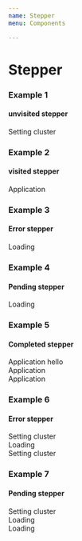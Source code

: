 ```yaml
---
name: Stepper
menu: Components

---
```


# Stepper
### Example 1
#### unvisited stepper
<Playground>

<div class="stepper">
  <div class="stepper-steps-wrapper">
<div class="stepper-step-unvisited">
  <div class="stepper-step_mark">
    <div class="d-flex">
      <div class="stepper-fixed">
       <div class="circle-active">
        <div class="circle" />
        </div>
        <div class="stepper-text">
          <span class="stepper-step_mark__name">
            Setting cluster
          </span>
        </div>
      </div>
      <span class="stepper-step_mark__line" />
    </div>
  </div>
  </div>
</div>
</div>

</Playground>

### Example 2
#### visited stepper
<Playground>

<div class="stepper">
  <div class="stepper-steps-wrapper">
<div class="stepper-step-visited">
  <div class="stepper-step_mark">
    <div class="d-flex">
      <div class="stepper-fixed">
            <div class="circle-active">
        <div class="circle" />
        </div>
        <div class="stepper-text">
          <span class="stepper-step_mark__name">
            Application
          </span>
        </div>
      </div>
      <span class="stepper-step_mark__line" />
    </div>
  </div>
  </div>
</div>
</div>
  
</Playground>


### Example 3
#### Error stepper
<Playground>

<div class="stepper">
  <div class="stepper-steps-wrapper">
<div class="stepper-step-error">
  <div class="stepper-step_mark">
    <div class="d-flex">
      <div class="stepper-fixed">
            <div class="circle-active">
        <div class="circle" />
        </div>
        <div class="stepper-text">
          <span class="stepper-step_mark__name">
            Loading
          </span>
        </div>
      </div>
      <span class="stepper-step_mark__line" />
    </div>
  </div>
  </div>
</div>
</div>

</Playground>


### Example 4
#### Pending stepper
<Playground>

<div class="stepper">
  <div class="stepper-steps-wrapper">
<div class="stepper-step-current">
  <div class="stepper-step_mark">
    <div class="d-flex">
      <div class="stepper-fixed">
            <div class="circle-active">
        <div class="circle" />
        </div>
        <div class="stepper-text">
          <span class="stepper-step_mark__name">
              Loading
          </span>
        </div>
      </div>
      <span class="stepper-step_mark__line" />
    </div>
  </div>
  </div>
</div>
</div>

</Playground>

### Example 5
#### Completed stepper
<Playground>

<div class="stepper">
  <div class="stepper-steps-wrapper">
    <div class="stepper-step-visited">
      <div class="stepper-step_mark">
        <div class="d-flex">
          <div class="stepper-fixed">
                <div class="circle-active">
        <div class="circle" />
        </div>
            <div class="stepper-text">
              <span class="stepper-step_mark__name">
                Application hello
              </span>
            </div>
          </div>
          <span class="stepper-step_mark__line" />
        </div>
      </div>
    </div>
  </div>
  <div class="stepper-steps-wrapper">
    <div class="stepper-step-visited">
      <div class="stepper-step_mark">
        <div class="d-flex">
          <div class="stepper-fixed">
                <div class="circle-active">
        <div class="circle" />
        </div>
            <div class="stepper-text">
              <span class="stepper-step_mark__name">
                Application
              </span>
            </div>
          </div>
          <span class="stepper-step_mark__line" />
        </div>
      </div>
    </div>
  </div>
    <div class="stepper-step-visited">
      <div class="stepper-step_mark">
        <div class="d-flex">
          <div class="stepper-fixed">
                <div class="circle-active">
        <div class="circle" />
        </div>
            <div class="stepper-text">
              <span class="stepper-step_mark__name">
                Application
              </span>
            </div>
          </div>
      </div>
    </div>
  </div>
</div>
      

  
</Playground>


### Example 6
#### Error stepper
<Playground>

<div class="stepper">
  <div class="stepper-steps-wrapper">
    <div class="stepper-step-error">
      <div class="stepper-step_mark">
        <div class="d-flex">
          <div class="stepper-fixed">
                <div class="circle-active">
        <div class="circle" />
        </div>
            <div class="stepper-text">
              <span class="stepper-step_mark__name">
                Setting cluster
              </span>
            </div>
          </div>
          <span class="stepper-step_mark__line" />
        </div>
      </div>
    </div>
  </div>
    <div class="stepper-steps-wrapper">
    <div class="stepper-step-unvisited">
      <div class="stepper-step_mark">
        <div class="d-flex">
          <div class="stepper-fixed">
                <div class="circle-active">
        <div class="circle" />
        </div>
            <div class="stepper-text">
              <span class="stepper-step_mark__name">
                  Loading
              </span>
            </div>
          </div>
          <span class="stepper-step_mark__line" />
        </div>
      </div>
    </div>
  </div>
    <div class="stepper-step-unvisited">
      <div class="stepper-step_mark">
        <div class="d-flex">
          <div class="stepper-fixed">
                <div class="circle-active">
        <div class="circle" />
        </div>
            <div class="stepper-text">
              <span class="stepper-step_mark__name">
                Setting cluster
              </span>
            </div>
          </div>
        </div>
      </div>
    </div>
</div>

</Playground>

### Example 7
#### Pending stepper
<Playground>

<div class="stepper">
  <div class="stepper-steps-wrapper">
    <div class="stepper-step-current">
      <div class="stepper-step_mark">
        <div class="d-flex">
          <div class="stepper-fixed">
                <div class="circle-active">
        <div class="circle" />
        </div>
            <div class="stepper-text">
              <span class="stepper-step_mark__name">
                Setting cluster
              </span>
            </div>
          </div>
          <span class="stepper-step_mark__line" />
        </div>
      </div>
    </div>
  </div>
    <div class="stepper-steps-wrapper">
    <div class="stepper-step-unvisited">
      <div class="stepper-step_mark">
        <div class="d-flex">
          <div class="stepper-fixed">
                <div class="circle-active">
        <div class="circle" />
        </div>
            <div class="stepper-text">
              <span class="stepper-step_mark__name">
                 Loading
              </span>
            </div>
          </div>
          <span class="stepper-step_mark__line" />
        </div>
      </div>
    </div>
  </div>
    <div class="stepper-step-unvisited">
      <div class="stepper-step_mark">
        <div class="d-flex">
          <div class="stepper-fixed">
                <div class="circle-active">
        <div class="circle" />
        </div>
            <div class="stepper-text">
              <span class="stepper-step_mark__name">
                 Loading
              </span>
            </div>
          </div>
        </div>
      </div>
    </div>
</div>

</Playground>




